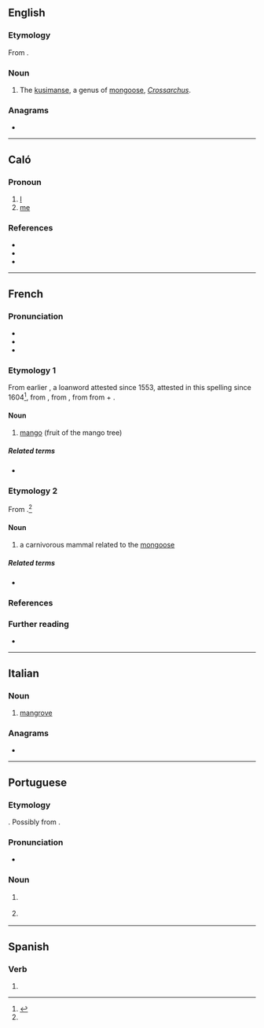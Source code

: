 {{also|mangué}}
==English==
{{rfi|en}}
{{wikispecies|Crossarchus}}

===Etymology===
From {{uder|en|fr|manger}}.

===Noun===
{{en-noun}}

# The [[kusimanse]], a genus of [[mongoose]], ''[[Crossarchus]]''.

===Anagrams===
* {{anagrams|en|a=aegmnu|mueang}}

{{c|en|Herpestids}}

----

==Caló==

===Pronoun===
{{head|rmq|pronoun|cat2=personal pronouns}}

# [[I]]
# [[me]]

===References===
* {{R:rmq:Rebolledo|page=60}}
* {{R:rmq:DG}}
* {{R:VCE}}

----

==French==
{{wikipedia|lang=fr}}

===Pronunciation===
* {{fr-IPA}}
* {{audio|fr|Fr-mangue.ogg|mangue}}
* {{homophones|fr|mangues}}

===Etymology 1===
From earlier {{m|fr|manga}}, a loanword attested since 1553, attested in this spelling since 1604<ref name="TLFi">{{R:TLFi}}</ref>, from {{uder|fr|pt|manga}}, from {{uder|fr|ms|mangga}}, from {{uder|fr|ta|மாங்காய்|sc=Taml}} from {{m|ta|மா||mango species}} + {{m|ta|காய்||unripe fruit}}.

====Noun====
{{fr-noun|f}}

# [[mango]] (fruit of the mango tree)

=====Related terms=====
* {{l|fr|manguier}}

===Etymology 2===
From {{m|fr|mangouste||mongoose}}.<ref name="TLFi"/>

====Noun====
{{fr-noun|f}}

# a carnivorous mammal related to the [[mongoose]]

=====Related terms=====
* {{l|fr|mangouste}}

===References===
<references/>

===Further reading===
* {{R:TLFi}}

{{C|fr|Fruits}}

----

==Italian==

===Noun===
{{it-noun|m}}

# [[mangrove]]
#: {{syn|it|mangrovia}}

===Anagrams===
* {{anagrams|it|a=aegmnu|emunga}}

----

==Portuguese==

===Etymology===
{{unk|pt|title=Uncertain}}. Possibly from {{bor|pt|es|mangle}}.

===Pronunciation===
* {{a|Brazil}} {{IPA|pt|/ˈmɐ̃.ɡi/}}

===Noun===
{{pt-noun|m}}

# {{l|en|mangrove}} {{gloss|tropical habitat of trees or shrubs that grow in shallow coastal water}}
#: {{syn|pt|manguezal|mangal}}
# {{l|en|mangrove}} {{gloss|any of several trees that grow in such habitats}}

{{topics|pt|Trees}}

----

==Spanish==

===Verb===
{{head|es|verb form}}

# {{es-verb form of|mangar}}